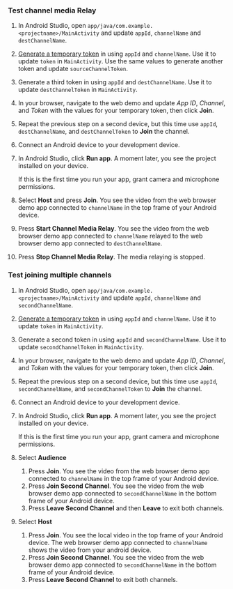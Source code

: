 <PlatformWrapper platform="android">

### Test channel media Relay

1. In Android Studio, open `app/java/com.example.<projectname>/MainActivity` and update `appId`, `channelName` and `destChannelName`.

2. [Generate a temporary token](../reference/manage-agora-account#generate-a-temporary-token) in <Vpl k="CONSOLE" /> using `appId` and `channelName`. Use it to update `token` in `MainActivity`. Use the same values to generate another token and update `sourceChannelToken`.

3. Generate a third token in <Vpl k="CONSOLE" /> using `appId` and `destChannelName`. Use it to update `destChannelToken` in `MainActivity`.

4. In your browser, navigate to the <Link target="_blank" to="{{Global.DEMO_BASIC_VIDEO_CALL_URL}}"><Vg k="COMPANY" /> web demo</Link> and update _App ID_, _Channel_, and _Token_ with the values for your temporary token, then click **Join**.

5. Repeat the previous step on a second device, but this time use `appId`, `destChannelName`, and `destChannelToken` to **Join** the channel.

6. Connect an Android device to your development device.

7. In Android Studio, click **Run app**. A moment later, you see the project installed on your device.

    If this is the first time you run your app, grant camera and microphone permissions.

8. Select **Host** and press **Join**. You see the video from the web browser demo app connected to `channelName` in the top frame of your Android device.

9. Press **Start Channel Media Relay**. You see the video from the web browser demo app connected to `channelName` relayed to the web browser demo app connected to `destChannelName`.

10. Press **Stop Channel Media Relay**. The media relaying is stopped.

### Test joining multiple channels

1. In Android Studio, open `app/java/com.example.<projectname>/MainActivity` and update `appId`, `channelName` and `secondChannelName`.

2. [Generate a temporary token](../reference/manage-agora-account#generate-a-temporary-token) in <Vpl k="CONSOLE" /> using `appId` and `channelName`. Use it to update `token` in `MainActivity`.

3. Generate a second token in <Vpl k="CONSOLE" /> using `appId` and `secondChannelName`. Use it to update `secondChannelToken` in `MainActivity`.

4. In your browser, navigate to the <Link target="_blank" to="{{Global.DEMO_BASIC_VIDEO_CALL_URL}}"><Vg k="COMPANY" /> web demo</Link> and update _App ID_, _Channel_, and _Token_ with the values for your temporary token, then click **Join**.

5. Repeat the previous step on a second device, but this time use `appId`, `secondChannelName`, and `secondChannelToken` to **Join** the channel.

6. Connect an Android device to your development device.

7. In Android Studio, click **Run app**. A moment later, you see the project installed on your device.

    If this is the first time you run your app, grant camera and microphone permissions.

8. Select **Audience** 

    1. Press **Join**. You see the video from the web browser demo app connected to `channelName` in the top frame of your Android device.
    2. Press **Join Second Channel**. You see the video from the web browser demo app connected to `secondChannelName` in the bottom frame of your Android device.
    3. Press **Leave Second Channel** and then **Leave** to exit both channels.

9. Select **Host** 

    1. Press **Join**. You see the local video in the top frame of your Android device. The web browser demo app connected to `channelName` shows the video from your android device.
    2. Press **Join Second Channel**. You see the video from the web browser demo app connected to `secondChannelName` in the bottom frame of your Android device.
    3. Press **Leave Second Channel** to exit both channels.

</PlatformWrapper>
